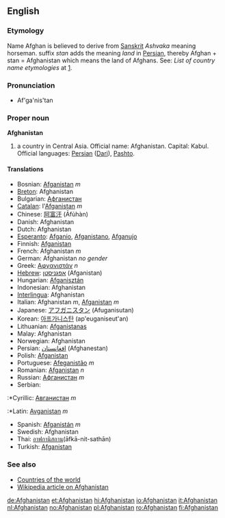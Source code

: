 {{wikipedia}}
==English==

===Etymology===

Name Afghan is believed to derive from [[Sanskrit]] ''Ashvaka'' meaning horseman. suffix ''stan'' adds the meaning ''land'' in [[Persian]], thereby Afghan + stan = Afghanistan  which means the land of Afghans. See: ''List of country name etymologies'' at [http://en.wikipedia.org/wiki/List_of_country_name_etymologies].

===Pronunciation===
*Af'ga'nis'tan

===Proper noun===
'''Afghanistan'''
#a country in Central Asia. Official name: Afghanistan. Capital: Kabul. Official languages: [[Persian]] ([[Dari]]), [[Pashto]].
====Translations====
*Bosnian: [[Afganistan]] ''m''
*[[Breton]]: Afghanistan
*Bulgarian: [[Афганистан]]
*[[Catalan]]: l'[[Afganistan]] ''m''
*Chinese: [[阿富汗]] (Āfùhàn)
*Danish: Afghanistan
*Dutch: Afghanistan
*[[Esperanto]]: [[Afganio]], [[Afganistano]], [[Afganujo]]
*Finnish: [[Afganistan]]
*French: Afghanistan ''m''
*German: Afghanistan ''no gender''
*Greek: [[Αφγανιστάν]] ''n''
*[[Hebrew]]: [[אפגניסטן]] (Afganistan)
*Hungarian: [[Afganisztán]]
*Indonesian: Afghanistan
*[[Interlingua]]: Afghanistan
*Italian: Afghanistan ''m'', [[Afganistan]] ''m''
*Japanese: [[アフガニスタン]] (Afuganisutan)
*Korean: [[아프가니스탄]] (ap'euganiseut'an)
*Lithuanian: [[Afganistanas]]
*Malay: Afghanistan
*Norwegian: Afghanistan
*Persian: [[افغانستان]] (Afghanestan)
*Polish: [[Afganistan]]
*Portuguese: [[Afeganistão]] ''m''
*Romanian: [[Afganistan]] ''n''
*Russian: [[Афганистан]] ''m''
*Serbian:
:*Cyrillic: [[Авганистан]] ''m''
:*Latin: [[Avganistan]] ''m''
*Spanish: [[Afganistán]] ''m''
*Swedish: Afghanistan
*Thai: [[อาฟกานิสถาน]](āfkā-nit-sathān)
*Turkish: [[Afganistan]]

===See also===
*[[Countries of the world]]
*[[w:Afghanistan|Wikipedia article on Afghanistan]]

[[de:Afghanistan]]
[[et:Afghanistan]]
[[hi:Afghanistan]]
[[io:Afghanistan]]
[[it:Afghanistan]]
[[nl:Afghanistan]]
[[no:Afghanistan]]
[[pl:Afghanistan]]
[[ro:Afghanistan]]
[[fi:Afghanistan]]